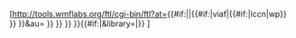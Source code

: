 [http://tools.wmflabs.org/ftl/cgi-bin/ftl?at={{#if:{{{lcheading|}}}||{{#if:{{{viaf|}}}|viaf|{{#if:{{{lccn|}}}|lccn|wp}} }} }}&au={{urlencode:{{#if:{{{lcheading|}}}|{{{lcheading}}}|{{#if:{{{viaf|}}}|{{{viaf}}}|{{#if:{{{lccn|}}}|{{{lccn}}}|{{#if:{{{wikititle|}}}|{{{wikititle}}}|{{PAGENAME}} }} }} }} }} }}{{#if:{{{library|}}}|&library={{urlencode:{{{library}}}}}|}} {{{label|你的圖書館中該作者縮著的作品}}}]<noinclude>
{{Documentation}}
</noinclude>